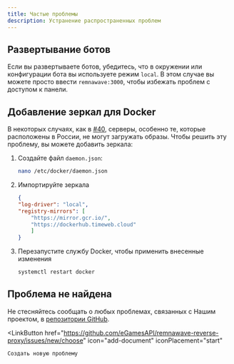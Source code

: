 ```yaml
---
title: Частые проблемы
description: Устранение распространенных проблем
---
```



## Развертывание ботов

Если вы развертываете ботов, убедитесь, что в окружении или конфигурации бота вы используете режим `local`. В этом случае вы можете просто ввести `remnawave:3000`, чтобы избежать проблем с доступом к панели.

## Добавление зеркал для Docker
В некоторых случаях, как в [#40](https://github.com/eGamesAPI/remnawave-reverse-proxy/issues/40), серверы, особенно те, которые расположены в России, не могут загружать образы.
Чтобы решить эту проблему, вы можете добавить зеркала:

<Steps>

1. Создайте файл `daemon.json`:

    ```bash
    nano /etc/docker/daemon.json
    ```

2. Импортируйте зеркала

    ```json
    {
    "log-driver": "local",
    "registry-mirrors": [
        "https://mirror.gcr.io/",
        "https://dockerhub.timeweb.cloud"
        ]
    }
    ```

3. Перезапустите службу Docker, чтобы применить внесенные изменения

    ```bash
    systemctl restart docker
    ```

</Steps>

## Проблема не найдена

Не стесняйтесь сообщать о любых проблемах, связанных с Нашим проектом, в [репозитории GitHub](https://github.com/eGamesAPI/remnawave-reverse-proxy/issues).

<LinkButton
    href="https://github.com/eGamesAPI/remnawave-reverse-proxy/issues/new/choose"
    icon="add-document"
    iconPlacement="start"
>
    Создать новую проблему
</LinkButton>
